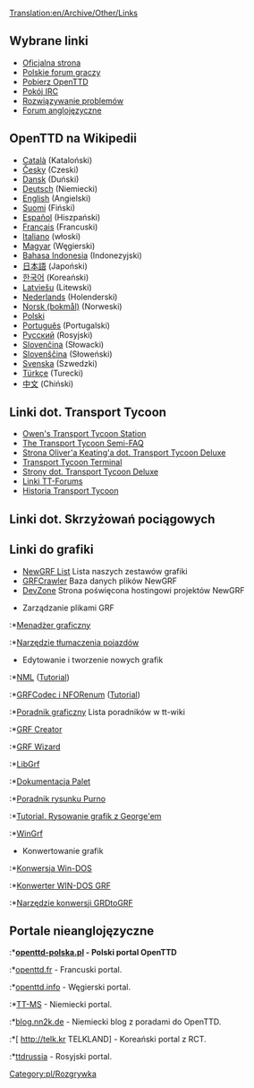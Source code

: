 [[Translation:en/Archive/Other/Links]]
{{pl/Spis treści}}

==Wybrane linki==
*[http://www.openttd.org Oficjalna strona]
*[https://openttd-polska.pl Polskie forum graczy]
*[[pl/Download|Pobierz OpenTTD]]
*[irc://irc.oftc.net/openttd Pokój IRC]
*[[pl/Archive/Other/Rozwiązywanie problemów|Rozwiązywanie problemów]]
*[http://www.tt-forums.net Forum anglojęzyczne]

==OpenTTD na Wikipedii==
*[http://ca.wikipedia.org/wiki/OpenTTD Català] (Kataloński)
*[http://cs.wikipedia.org/wiki/OpenTTD Česky] (Czeski)
*[http://da.wikipedia.org/wiki/OpenTTD Dansk] (Duński)
*[http://de.wikipedia.org/wiki/OpenTTD Deutsch] (Niemiecki)
*[http://en.wikipedia.org/wiki/OpenTTD English] (Angielski)
*[http://fi.wikipedia.org/wiki/OpenTTD Suomi] (Fiński)
*[http://es.wikipedia.org/wiki/OpenTTD Español] (Hiszpański)
*[http://fr.wikipedia.org/wiki/OpenTTD Français] (Francuski)
*[http://it.wikipedia.org/wiki/Transport_Tycoon Italiano] (włoski)
*[http://hu.wikipedia.org/wiki/OpenTTD Magyar] (Węgierski)
*[http://id.wikipedia.org/wiki/OpenTTD Bahasa Indonesia] (Indonezyjski)
*[http://ja.wikipedia.org/wiki/OpenTTD 日本語] (Japoński)
*[http://ko.wikipedia.org/wiki/OpenTTD 한국어] (Koreański)
*[http://lv.wikipedia.org/wiki/OpenTTD Latviešu] (Litewski)
*[http://nl.wikipedia.org/wiki/OpenTTD Nederlands] (Holenderski)
*[http://no.wikipedia.org/wiki/OpenTTD Norsk (bokmål)] (Norweski)
*[http://pl.wikipedia.org/wiki/OpenTTD Polski]
*[http://pt.wikipedia.org/wiki/OpenTTD Português] (Portugalski)
*[http://ru.wikipedia.org/wiki/OpenTTD Русский] (Rosyjski)
*[http://sk.wikipedia.org/wiki/OpenTTD Slovenčina] (Słowacki)
*[http://sl.wikipedia.org/wiki/OpenTTD Slovenščina] (Słoweński)
*[http://sv.wikipedia.org/wiki/OpenTTD Svenska] (Szwedzki)
*[http://tr.wikipedia.org/wiki/OpenTTD Türkçe] (Turecki)
*[http://zh.wikipedia.org/wiki/OpenTTD 中文] (Chiński)

==Linki dot. Transport Tycoon==
*[http://www.transporttycoon.net/ Owen's Transport Tycoon Station]
*[http://i-want-a-website.com/about-tt/ The Transport Tycoon Semi-FAQ]
*[http://o-keating.com/ttd/ Strona Oliver'a Keating'a dot. Transport Tycoon Deluxe]
*[http://www.tt-terminal.co.uk Transport Tycoon Terminal]
*[http://www.tycoongames.net/ttdpages.html Strony dot. Transport Tycoon Deluxe]
*[http://linkage.tt-forums.net/ Linki TT-Forums]
*[http://www.squidoo.com/history-of-transport-tycoon/ Historia Transport Tycoon]

==Linki dot. Skrzyżowań pociągowych==
{{en/Links/Train Junctions}}

==Linki do grafiki==
* [[en/Community/NewGRF List|NewGRF List]] Lista naszych zestawów grafiki
* [http://grfcrawler.tt-forums.net/ GRFCrawler] Baza danych plików NewGRF
* [http://dev.openttdcoop.org/ DevZone] Strona poświęcona hostingowi projektów NewGRF

*Zarządzanie plikami GRF
:*[http://ttdpatch.de.vu Menadżer graficzny]
:*[http://www.antp.be/ttd/ Narzędzie tłumaczenia pojazdów]

*Edytowanie i tworzenie nowych grafik
:*[http://dev.openttdcoop.org/projects/nml NML] ([http://www.tt-wiki.net/wiki/NMLTutorial Tutorial])
:*[http://dev.openttdcoop.org/projects/grfcodec/ GRFCodec i NFORenum] ([http://www.tt-wiki.net/wiki/NFOTutorial Tutorial])
:*[http://www.tt-wiki.net/wiki/GraphicsTutorial Poradnik graficzny] Lista poradników w  tt-wiki
:*[http://www.tt-forums.net/viewtopic.php?t=6326 GRF Creator]
:*[http://www.andreszsogon.com/grf-wizard/ GRF Wizard]
:*[http://www.tt-forums.net/viewtopic.php?t=4968 LibGrf]
:*[http://newgrf-specs.tt-wiki.net/wiki/PalettesAndCoordinates#Palettes Dokumentacja Palet]
:*[http://users.tt-forums.net/purno/PDT/ Poradnik rysunku Purno]
:*[http://www.tt-wiki.net/wiki/DrawingSprites Tutorial. Rysowanie grafik z George'em]
:*[http://ade.se/projects/wingrf/wingrf.zip WinGrf]

*Konwertowanie grafik
:*[http://www.tt-forums.net/viewtopic.php?t=4447 Konwersja Win-DOS ]
:*[http://www.tt-forums.net/viewtopic.php?p=236890#236890 Konwerter WIN-DOS GRF]
:*[http://www.tt-forums.net/viewtopic.php?t=5226 Narzędzie konwersji GRDtoGRF]

==Portale nieanglojęzyczne==
:*'''[https://openttd-polska.pl openttd-polska.pl] - Polski portal OpenTTD'''
:*[http://www.openttd.fr openttd.fr] - Francuski portal.
:*[http://www.openttd.info openttd.info] - Węgierski portal.
:*[http://www.tt-ms.de TT-MS] - Niemiecki portal.
:*[http://blog.nn2k.de/spieletipps/openttd/ blog.nn2k.de] - Niemiecki blog z poradami do OpenTTD.
:*[<!--http://www.korct.com-->http://telk.kr TELKLAND] - Koreański portal z RCT.
:*[http://forums.ttdrussia.net ttdrussia] - Rosyjski portal.

[[Category:pl/Rozgrywka]]